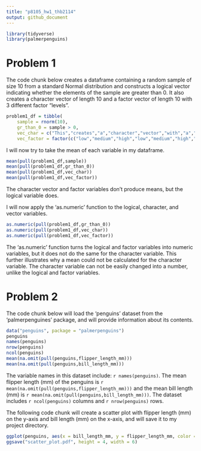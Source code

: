 ```yaml
---
title: "p8105_hw1_thb2114"
output: github_document
---
```

```r
library(tidyverse)
library(palmerpenguins)
```

# Problem 1
The code chunk below creates a dataframe containing a random sample of size 10 from a standard Normal distribution and constructs a logical vector indicating whether the elements of the sample are greater than 0. It also creates a character vector of length 10 and a factor vector of length 10 with 3 different factor "levels". 

```r
problem1_df = tibble(
    sample = rnorm(10),
    gr_than_0 = sample > 0,
    vec_char = c("This","creates","a","character","vector","with","a","length","of","ten"),
    vec_factor = factor(c("low","medium","high","low","medium","high","low","medium","high","low")))
```

I will now try to take the mean of each variable in my dataframe.

```r
mean(pull(problem1_df,sample))
mean(pull(problem1_df,gr_than_0))
mean(pull(problem1_df,vec_char))
mean(pull(problem1_df,vec_factor))
```

The character vector and factor variables don't produce means, but the logical variable does. 

I will now apply the 'as.numeric' function to the logical, character, and vector variables.

```r
as.numeric(pull(problem1_df,gr_than_0))
as.numeric(pull(problem1_df,vec_char))
as.numeric(pull(problem1_df,vec_factor))
```

The 'as.numeric' function turns the logical and factor variables into numeric variables, but it does not do the same for the character variable. This further illustrates why a mean could not be calculated for the character variable. The character variable can not be easily changed into a number, unlike the logical and factor variables.

# Problem 2
The code chunk below will load the 'penguins' dataset from the 'palmerpenguines' package, and will provide information about its contents. 

```r
data("penguins", package = "palmerpenguins")
penguins
names(penguins)
nrow(penguins)
ncol(penguins)
mean(na.omit(pull(penguins,flipper_length_mm)))
mean(na.omit(pull(penguins,bill_length_mm)))
```

The variable names in this dataset include: `r names(penguins)`. The mean flipper length (mm) of the penguins is `r mean(na.omit(pull(penguins,flipper_length_mm)))` and the mean bill length (mm) is `r mean(na.omit(pull(penguins,bill_length_mm)))`. The dataset includes `r ncol(penguins)` columns and `r nrow(penguins)` rows.

The following code chunk will create a scatter plot with flipper length (mm) on the y-axis and bill length (mm) on the x-axis, and will save it to my project directory.

```r
ggplot(penguins, aes(x = bill_length_mm, y = flipper_length_mm, color = species)) + geom_point()
ggsave("scatter_plot.pdf", height = 4, width = 6)
```



